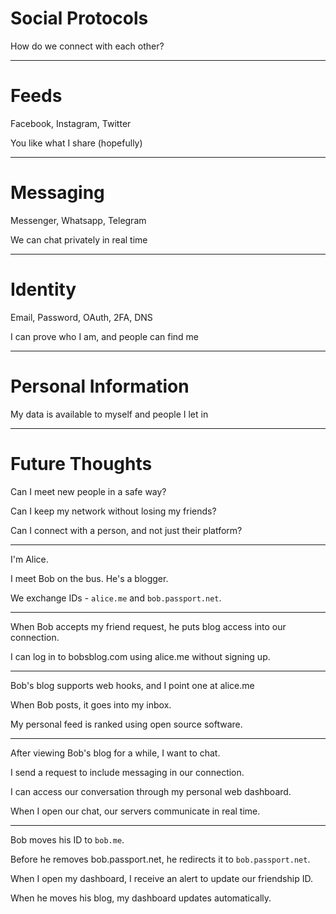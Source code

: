 # Social Protocols

How do we connect with each other?

---

# Feeds

Facebook, Instagram, Twitter

You like what I share (hopefully)

---

# Messaging

Messenger, Whatsapp, Telegram

We can chat privately in real time

---

# Identity

Email, Password, OAuth, 2FA, DNS

I can prove who I am, and people can find me

---

# Personal Information

My data is available to myself and people I let in

---

# Future Thoughts

Can I meet new people in a safe way?

Can I keep my network without losing my friends?

Can I connect with a person, and not just their platform?

---

I'm Alice.

I meet Bob on the bus. He's a blogger.

We exchange IDs - `alice.me` and `bob.passport.net`.

---

When Bob accepts my friend request, he puts blog access into our connection.

I can log in to bobsblog.com using alice.me without signing up.

---

Bob's blog supports web hooks, and I point one at alice.me

When Bob posts, it goes into my inbox.

My personal feed is ranked using open source software.

---

After viewing Bob's blog for a while, I want to chat.

I send a request to include messaging in our connection.

I can access our conversation through my personal web dashboard.

When I open our chat, our servers communicate in real time.

---

Bob moves his ID to `bob.me`.

Before he removes bob.passport.net, he redirects it to `bob.passport.net`.

When I open my dashboard, I receive an alert to update our friendship ID.

When he moves his blog, my dashboard updates automatically.